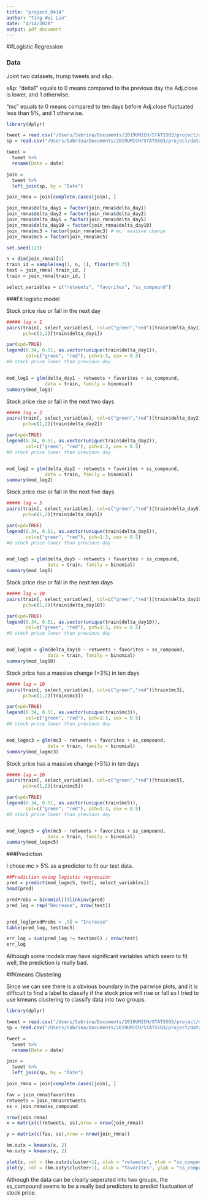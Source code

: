 ```yaml
---
title: "project_0414"
author: "Ting-Wei Lin"
date: "4/14/2020"
output: pdf_document
---
```


##Logistic Regression

### Data
Joint two datasets, trump tweets and s&p.

s&p: "delta1" equals to 0 means compared to the previous day the Adj.close is lower, and 1 otherwise.

"mc" equals to 0 means compared to ten days before Adj.close fluctuated less than 5%, and 1 otherwise.
```r
library(dplyr)

tweet = read.csv("/Users/Sabrina/Documents/2019UMICH/STATS503/project/data/grouped_date_new.csv")
sp = read.csv("/Users/Sabrina/Documents/2019UMICH/STATS503/project/data/sp_indicator.csv")

tweet = 
  tweet %>% 
  rename(Date = date)

join = 
  tweet %>%
  left_join(sp, by = "Date")

join_rmna = join[complete.cases(join), ]

join_rmna$delta_day1 = factor(join_rmna$delta_day1)
join_rmna$delta_day2 = factor(join_rmna$delta_day2)
join_rmna$delta_day5 = factor(join_rmna$delta_day5)
join_rmna$delta_day10 = factor(join_rmna$delta_day10)
join_rmna$mc3 = factor(join_rmna$mc3) # mc: massive change
join_rmna$mc5 = factor(join_rmna$mc5)

set.seed(123)

n = dim(join_rmna)[1]
train_id = sample(seq(1, n, 1), floor(n*0.7))
test = join_rmna[-train_id, ]
train = join_rmna[train_id, ]

select_variables = c("retweets", "favorites", "ss_compound")
```

###Fit logistic model

Stock price rise or fall in the next day
```r
##### lag = 1
pairs(train[, select_variables], col=c("green","red")[train$delta_day1], 
      pch=c(1,2)[train$delta_day1])

par(xpd=TRUE)
legend(0.34, 0.51, as.vector(unique(train$delta_day1)), 
       col=c("green", "red"), pch=1:3, cex = 0.5)
#0 stock price lower than previous day


mod_log1 = glm(delta_day1 ~ retweets + favorites + ss_compound,
              data = train, family = binomial)
summary(mod_log1)
```

Stock price rise or fall in the next two days
```r
##### lag = 2
pairs(train[, select_variables], col=c("green","red")[train$delta_day2], 
      pch=c(1,2)[train$delta_day2])

par(xpd=TRUE)
legend(0.34, 0.51, as.vector(unique(train$delta_day2)), 
       col=c("green", "red"), pch=1:3, cex = 0.5)
#0 stock price lower than previous day


mod_log2 = glm(delta_day2 ~ retweets + favorites + ss_compound,
              data = train, family = binomial)
summary(mod_log2)
```

Stock price rise or fall in the next five days
```r

##### lag = 5
pairs(train[, select_variables], col=c("green","red")[train$delta_day5], 
      pch=c(1,2)[train$delta_day5])

par(xpd=TRUE)
legend(0.34, 0.51, as.vector(unique(train$delta_day5)), 
       col=c("green", "red"), pch=1:3, cex = 0.5)
#0 stock price lower than previous day


mod_log5 = glm(delta_day5 ~ retweets + favorites + ss_compound,
               data = train, family = binomial)
summary(mod_log5)
```

Stock price rise or fall in the next ten days
```r
##### lag = 10
pairs(train[, select_variables], col=c("green","red")[train$delta_day10], 
      pch=c(1,2)[train$delta_day10])

par(xpd=TRUE)
legend(0.34, 0.51, as.vector(unique(train$delta_day10)), 
       col=c("green", "red"), pch=1:3, cex = 0.5)
#0 stock price lower than previous day


mod_log10 = glm(delta_day10 ~ retweets + favorites + ss_compound,
               data = train, family = binomial)
summary(mod_log10)

```

Stock price has a massive change (>3%) in ten days

```r
##### lag = 10
pairs(train[, select_variables], col=c("green","red")[train$mc3], 
      pch=c(1,2)[train$mc3])

par(xpd=TRUE)
legend(0.34, 0.51, as.vector(unique(train$mc3)), 
       col=c("green", "red"), pch=1:3, cex = 0.5)
#0 stock price lower than previous day


mod_logmc3 = glm(mc3 ~ retweets + favorites + ss_compound,
               data = train, family = binomial)
summary(mod_logmc3)
```

Stock price has a massive change (>5%) in ten days

```r
##### lag = 10
pairs(train[, select_variables], col=c("green","red")[train$mc5], 
      pch=c(1,2)[train$mc5])

par(xpd=TRUE)
legend(0.34, 0.51, as.vector(unique(train$mc5)), 
       col=c("green", "red"), pch=1:3, cex = 0.5)
#0 stock price lower than previous day


mod_logmc5 = glm(mc5 ~ retweets + favorites + ss_compound,
               data = train, family = binomial)
summary(mod_logmc5)
```

###Prediction

I chose mc > 5% as a predictor to fit our test data.

```r
##Prediction using logistic regression
pred = predict(mod_logmc5, test[, select_variables])
head(pred)

predProbs = binomial()$linkinv(pred)
pred_log = rep("Decrease", nrow(test))


pred_log[predProbs > .5] = "Increase" 
table(pred_log, test$mc5)

err_log = sum(pred_log != test$mc5) / nrow(test)
err_log
```

Although some models may have significant variables which seem to fit well, the prediction is really bad.

##Kmeans Clustering

Since we can see there is a obvious boundary in the pairwise plots, and it is difficult to find a label to classify if the stock price will rise or fall so I tried to use kmeans clustering to classify data into two groups.

```r
library(dplyr)

tweet = read.csv("/Users/Sabrina/Documents/2019UMICH/STATS503/project/data/grouped_date_new.csv")
sp = read.csv("/Users/Sabrina/Documents/2019UMICH/STATS503/project/data/sp_indicator.csv")

tweet = 
  tweet %>% 
  rename(Date = date)

join = 
  tweet %>%
  left_join(sp, by = "Date")

join_rmna = join[complete.cases(join), ]

fav = join_rmna$favorites
retweets = join_rmna$retweets
ss = join_rmna$ss_compound

nrow(join_rmna)
x = matrix(c(retweets, ss),nrow = nrow(join_rmna))

y = matrix(c(fav, ss),nrow = nrow(join_rmna))

km.outx = kmeans(x, 2)
km.outy = kmeans(y, 2)

plot(x, col = (km.outx$cluster+1), xlab = "retweets", ylab = "ss_compound")
plot(y, col = (km.outy$cluster+1), xlab = "favorites", ylab = "ss_compound")

```

Although the data can be clearly seperated into two groups, the ss_compound seems to be a really bad predictors to predict fluctuation of stock price.
